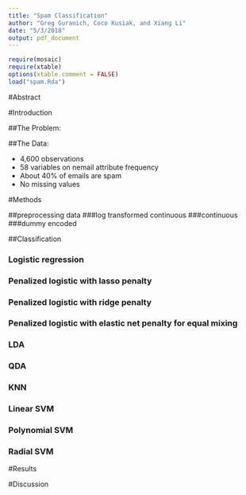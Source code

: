 ```yaml
---
title: "Spam Classification"
author: "Greg Guranich, Coco Kusiak, and Xiang Li"
date: "5/3/2018"
output: pdf_document
---
```


```r
require(mosaic)
require(xtable)
options(xtable.comment = FALSE)
load("spam.Rda")
```

#Abstract  


#Introduction  

##The Problem:  

##The Data:  


- 4,600 observations 
- 58 variables on nemail attribute frequency 
- About 40% of emails are spam 
- No missing values 


#Methods 

##preprocessing data 
###log transformed continuous
###continuous
###dummy encoded


##Classification

### Logistic regression
### Penalized logistic with lasso penalty
### Penalized logistic with ridge penalty
### Penalized logistic with elastic net penalty for equal mixing
### LDA
### QDA
### KNN
### Linear SVM
### Polynomial SVM
### Radial SVM
















#Results  













#Discussion  






